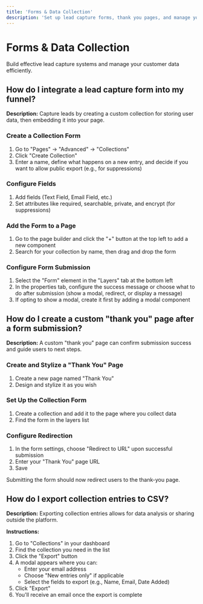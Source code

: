 ```yaml
---
title: 'Forms & Data Collection'
description: 'Set up lead capture forms, thank you pages, and manage your collected data'
---
```


# Forms & Data Collection

Build effective lead capture systems and manage your customer data efficiently.

## How do I integrate a lead capture form into my funnel?

**Description:** Capture leads by creating a custom collection for storing user data, then embedding it into your page.

### Create a Collection Form
1. Go to "Pages" → "Advanced" → "Collections"
2. Click "Create Collection"
3. Enter a name, define what happens on a new entry, and decide if you want to allow public export (e.g., for suppressions)

### Configure Fields
1. Add fields (Text Field, Email Field, etc.)
2. Set attributes like required, searchable, private, and encrypt (for suppressions)

### Add the Form to a Page
1. Go to the page builder and click the "+" button at the top left to add a new component
2. Search for your collection by name, then drag and drop the form

### Configure Form Submission
1. Select the "Form" element in the "Layers" tab at the bottom left
2. In the properties tab, configure the success message or choose what to do after submission (show a modal, redirect, or display a message)
3. If opting to show a modal, create it first by adding a modal component

## How do I create a custom "thank you" page after a form submission?

**Description:** A custom "thank you" page can confirm submission success and guide users to next steps.

### Create and Stylize a "Thank You" Page
1. Create a new page named "Thank You"
2. Design and stylize it as you wish

### Set Up the Collection Form
1. Create a collection and add it to the page where you collect data
2. Find the form in the layers list

### Configure Redirection
1. In the form settings, choose "Redirect to URL" upon successful submission
2. Enter your "Thank You" page URL
3. Save

Submitting the form should now redirect users to the thank-you page.

## How do I export collection entries to CSV?

**Description:** Exporting collection entries allows for data analysis or sharing outside the platform.

**Instructions:**
1. Go to "Collections" in your dashboard
2. Find the collection you need in the list
3. Click the "Export" button
4. A modal appears where you can:
   - Enter your email address
   - Choose "New entries only" if applicable
   - Select the fields to export (e.g., Name, Email, Date Added)
5. Click "Export"
6. You'll receive an email once the export is complete 